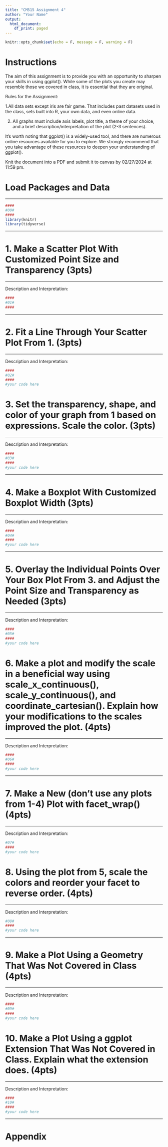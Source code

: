 ---
title: "CM515 Assignment 4"
author: "Your Name"
output:
  html_document:
    df_print: paged
---

```{r setup, include=FALSE}
knitr::opts_chunk$set(echo = F, message = F, warning = F)
```

# Instructions 

The aim of this assignment is to provide you with an opportunity to sharpen your skills in using ggplot(). While some of the plots you create may resemble those we covered in class, it is essential that they are original. 
 
 Rules for the Assignment:
 
 1.All data sets except iris are fair game. That includes past datasets used in the class, sets built into R, your own data, and even online data.
 
 2. All graphs must include axis labels, plot title, a theme of your choice, and a brief description/interpretation of the plot (2-3 sentences).


It's worth noting that ggplot() is a widely-used tool, and there are numerous online resources available for you to explore. We strongly recommend that you take advantage of these resources to deepen your understanding of ggplot(). 

Knit the document into a PDF and submit it to canvas by 02/27/2024 at 11:59 pm.

# Load Packages and Data

*******

```{r}
####
#00#
####
library(knitr)
library(tidyverse)

```

*******

# 1. Make a Scatter Plot With Customized Point Size and Transparency (3pts)

*******

Description and Interpretation:

```{r}
####
#01#
####


```

*******

# 2. Fit a Line Through Your Scatter Plot From 1. (3pts)

*******

Description and Interpretation:

```{r}
####
#02#
####
#your code here

```

# 3. Set the transparency, shape, and color of your graph from 1 based on expressions. Scale the color. (3pts)

*******

Description and Interpretation:

```{r}
####
#03#
####
#your code here

```

*******

# 4. Make a Boxplot With Customized Boxplot Width (3pts)

*******

Description and Interpretation:

```{r}
####
#04#
####
#your code here

```

*******

# 5. Overlay the Individual Points Over Your Box Plot From 3. and Adjust the Point Size and Transparency as Needed (3pts)

******

Description and Interpretation:

```{r}
####
#05#
####
#your code here

```

# 6. Make a plot and modify the scale in a beneficial way using scale_x_continuous(), scale_y_continuous(), and coordinate_cartesian(). Explain how your modifications to the scales improved the plot. (4pts)

******

Description and Interpretation:

```{r}
####
#06#
####
#your code here

```

******

# 7. Make a New (don't use any plots from 1-4) Plot with facet_wrap() (4pts)

******

Description and Interpretation:

```{r}
#07#
####
#your code here

```

# 8. Using the plot from 5, scale the colors and reorder your facet to reverse order. (4pts)

******

Description and Interpretation:

```{r}
#08#
####
#your code here

```

******

# 9. Make a Plot Using a Geometry That Was Not Covered in Class (4pts)

******

Description and Interpretation:

```{r}
####
#09#
####
#your code here 
```

# 10. Make a Plot Using a ggplot Extension That Was Not Covered in Class. Explain what the extension does. (4pts)

******

Description and Interpretation:

```{r}
####
#10#
####
#your code here 
```

******

# Appendix

```{r show-code, ref.label = all_labels(), echo = TRUE, eval = FALSE}

```



